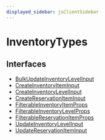 ```yaml
---
displayed_sidebar: jsClientSidebar
---
```



# InventoryTypes

## Interfaces

- [BulkUpdateInventoryLevelInput](../../InventoryTypes/interfaces/internal.internal-1.InventoryTypes.BulkUpdateInventoryLevelInput.mdx)
- [CreateInventoryItemInput](../../InventoryTypes/interfaces/internal.internal-1.InventoryTypes.CreateInventoryItemInput.mdx)
- [CreateInventoryLevelInput](../../InventoryTypes/interfaces/internal.internal-1.InventoryTypes.CreateInventoryLevelInput.mdx)
- [CreateReservationItemInput](../../InventoryTypes/interfaces/internal.internal-1.InventoryTypes.CreateReservationItemInput.mdx)
- [FilterableInventoryItemProps](../../InventoryTypes/interfaces/internal.internal-1.InventoryTypes.FilterableInventoryItemProps.mdx)
- [FilterableInventoryLevelProps](../../InventoryTypes/interfaces/internal.internal-1.InventoryTypes.FilterableInventoryLevelProps.mdx)
- [FilterableReservationItemProps](../../InventoryTypes/interfaces/internal.internal-1.InventoryTypes.FilterableReservationItemProps.mdx)
- [UpdateInventoryLevelInput](../../InventoryTypes/interfaces/internal.internal-1.InventoryTypes.UpdateInventoryLevelInput.mdx)
- [UpdateReservationItemInput](../../InventoryTypes/interfaces/internal.internal-1.InventoryTypes.UpdateReservationItemInput.mdx)
